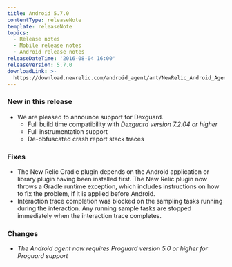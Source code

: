 ```yaml
---
title: Android 5.7.0
contentType: releaseNote
template: releaseNote
topics:
  - Release notes
  - Mobile release notes
  - Android release notes
releaseDateTime: '2016-08-04 16:00'
releaseVersion: 5.7.0
downloadLink: >-
  https://download.newrelic.com/android_agent/ant/NewRelic_Android_Agent_5.7.0.zip
---
```


### New in this release

* We are pleased to announce support for Dexguard.
  * Full build time compatibility with _Dexguard version 7.2.04 or higher_
  * Full instrumentation support
  * De-obfuscated crash report stack traces

### Fixes

* The New Relic Gradle plugin depends on the Android application or library plugin having been installed first. The New Relic plugin now throws a Gradle runtime exception, which includes instructions on how to fix the problem, if it is applied before Android.
* Interaction trace completion was blocked on the sampling tasks running during the interaction. Any running sample tasks are stopped immediately when the interaction trace completes.

### Changes

* _The Android agent now requires_ _Proguard version 5.0 or higher for Proguard support_
